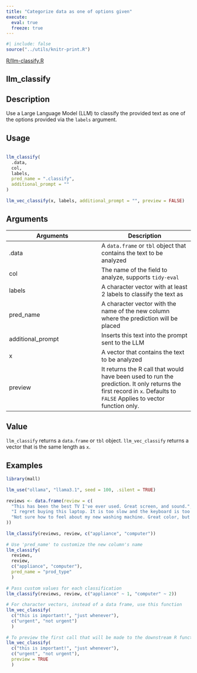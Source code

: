 ```yaml
---
title: "Categorize data as one of options given"
execute:
  eval: true
  freeze: true
---
```


```r
#| include: false
source("../utils/knitr-print.R")
```

[R/llm-classify.R](https://github.com/edgararuiz/mall/blob/main/R/llm-classify.R)

## llm_classify

## Description
 Use a Large Language Model (LLM) to classify the provided text as one of the options provided via the `labels` argument. 


## Usage
```r
 
llm_classify( 
  .data, 
  col, 
  labels, 
  pred_name = ".classify", 
  additional_prompt = "" 
) 
 
llm_vec_classify(x, labels, additional_prompt = "", preview = FALSE) 
```

## Arguments
|Arguments|Description|
|---|---|
| .data | A `data.frame` or `tbl` object that contains the text to be analyzed |
| col | The name of the field to analyze, supports `tidy-eval` |
| labels | A character vector with at least 2 labels to classify the text as |
| pred_name | A character vector with the name of the new column where the prediction will be placed |
| additional_prompt | Inserts this text into the prompt sent to the LLM |
| x | A vector that contains the text to be analyzed |
| preview | It returns the R call that would have been used to run the prediction. It only returns the first record in `x`. Defaults to `FALSE` Applies to vector function only. |



## Value
 `llm_classify` returns a `data.frame` or `tbl` object. `llm_vec_classify` returns a vector that is the same length as `x`. 


## Examples
```r
 
library(mall) 
 
llm_use("ollama", "llama3.1", seed = 100, .silent = TRUE) 
 
reviews <- data.frame(review = c( 
  "This has been the best TV I've ever used. Great screen, and sound.", 
  "I regret buying this laptop. It is too slow and the keyboard is too noisy", 
  "Not sure how to feel about my new washing machine. Great color, but hard to figure" 
)) 
 
llm_classify(reviews, review, c("appliance", "computer")) 
 
# Use 'pred_name' to customize the new column's name 
llm_classify( 
  reviews,  
  review, 
  c("appliance", "computer"),  
  pred_name = "prod_type" 
  ) 
 
# Pass custom values for each classification  
llm_classify(reviews, review, c("appliance" ~ 1, "computer" ~ 2)) 
 
# For character vectors, instead of a data frame, use this function 
llm_vec_classify( 
  c("this is important!", "just whenever"),  
  c("urgent", "not urgent") 
  ) 
 
# To preview the first call that will be made to the downstream R function 
llm_vec_classify( 
  c("this is important!", "just whenever"),  
  c("urgent", "not urgent"),  
  preview = TRUE 
  ) 
 
  
```


